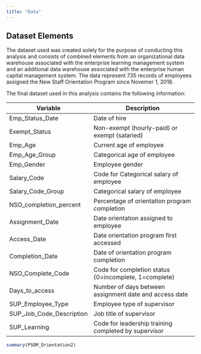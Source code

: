 ---
title: "Data"
---

## Dataset Elements

The dataset used was created solely for the purpose of conducting this analysis and consists of combined elements from an organizational data warehouse associated with the enterprise learning management system and an additional data warehouse associated with the enterprise human capital management system. The data represent 735 records of employees assigned the New Staff Orientation Program since Novemer 1, 2018.

The final dataset used in this analysis contains the following information:

Variable			| Description
-------------------------	| -------------------------------------------
Emp_Status_Date           | Date of hire 
Exempt_Status             | Non-exempt (hourly-paid) or exempt (salaried)
Emp_Age                   | Current age of employee
Emp_Age_Group             | Categorical age of employee
Emp_Gender                | Employee gender
Salary_Code               | Code for Categorical salary of employee
Salary_Code_Group         | Categorical salary of employee
NSO_completion_percent    | Percentage of orientation program completion
Assignment_Date           | Date orientation assigned to employee
Access_Date               | Date orientation program first accessed
Completion_Date           | Date of orientation program completion
NSO_Complete_Code         | Code for completion status (0=incomplete, 1=complete)
Days_to_access            | Number of days between assignment date and access date
SUP_Employee_Type         | Employee type of supervisor
SUP_Job_Code_Description	| Job title of supervisor
SUP_Learning			        | Code for leadership training completed by supervisor



```{r}
summary(PSOM_Orientation2)
```

